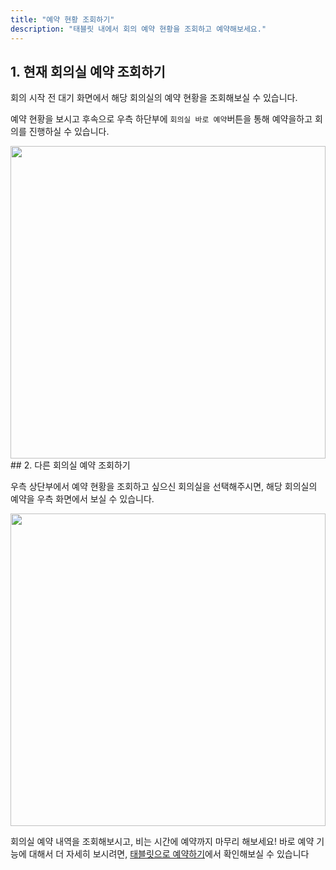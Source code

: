```yaml
---
title: "예약 현황 조회하기"
description: "태블릿 내에서 회의 예약 현황을 조회하고 예약해보세요."
---
```


## 1. 현재 회의실 예약 조회하기

회의 시작 전 대기 화면에서 해당 회의실의 예약 현황을 조회해보실 수 있습니다.

예약 현황을 보시고 후속으로 우측 하단부에 `회의실 바로 예약`버튼을 통해 예약을하고 회의를 진행하실 수 있습니다.

<Frame>
  <img src="/images/tablet/show/img1.png" width="100%" height="500" />
</Frame>

<br />
## 2. 다른 회의실 예약 조회하기

우측 상단부에서 예약 현황을 조회하고 싶으신 회의실을 선택해주시면, 해당 회의실의 예약을 우측 화면에서 보실 수 있습니다.

<Frame>
  <img src="/images/tablet/show/img2.png" width="100%" height="500" />
</Frame>

회의실 예약 내역을 조회해보시고, 비는 시간에 예약까지 마무리 해보세요! 바로 예약 기능에 대해서 더 자세히 보시려면, [태블릿으로 예약하기](https://mile.mintlify.app/tablet/book/tablet)에서
확인해보실 수 있습니다
